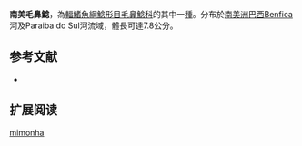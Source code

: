 {{Speciesbox
| name = 南美毛鼻鯰
| image = 
| image_width = 
| status = NE
| status_system = IUCN3.1
| genus = Trichomycterus
| species = mimonha
| authority = [[Costa|Costa]], 1992
| synonyms = 
}}

'''南美毛鼻鯰'''，為[[輻鰭魚綱|輻鰭魚綱]][[鯰形目|鯰形目]][[毛鼻鯰科|毛鼻鯰科]]的其中一[[種|種]]。分布於[[南美洲|南美洲]][[巴西|巴西]]Benfica河及Paraiba do Sul河流域，體長可達7.8公分。

==参考文献==
*{{FishBase_species|genus=Trichomycterus|species=mimonha|year=2011|month=12}}

== 扩展阅读 ==
{{refbegin}}
{{wikispecies-inline|Trichomycterus mimonha|南美毛鼻鯰}}
{{refend}}
{{Taxonbar|from=Q3264578}}

[[Category:毛鼻鯰属|mimonha]]


{{鯰形目小作品}}
